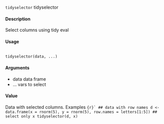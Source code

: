 ``tidyselector`` tidyselector

#### Description
Select columns using tidy eval

#### Usage
<pre><code>
tidyselector(data, ...)
</code></pre>

#### Arguments
* data data frame
* ... vars to select

#### Value
Data with selected columns.
Examples
```{r}`
## data with row names
d <- data.frame(x = rnorm(5), y = rnorm(5), row.names = letters[1:5])
## select only x
tidyselector(d, x)
```
